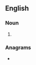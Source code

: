 ==English==

===Noun===
{{head|en|noun plural form}}

# {{plural of|blockhouse|lang=en}}

===Anagrams===
* {{anagrams|en|a=bcehkloossu|houseblocks}}